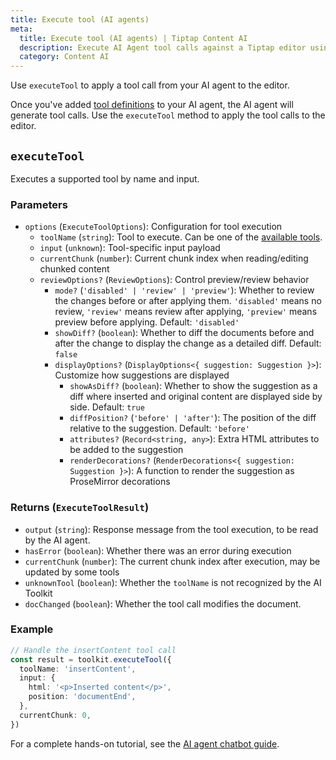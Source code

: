 ```yaml
---
title: Execute tool (AI agents)
meta:
  title: Execute tool (AI agents) | Tiptap Content AI
  description: Execute AI Agent tool calls against a Tiptap editor using the AI Toolkit.
  category: Content AI
---
```


Use `executeTool` to apply a tool call from your AI agent to the editor.

Once you've added [tool definitions](/content-ai/capabilities/ai-toolkit/tools/ai-sdk) to your AI agent, the AI agent will generate tool calls. Use the `executeTool` method to apply the tool calls to the editor.

## `executeTool`

Executes a supported tool by name and input.

### Parameters

- `options` (`ExecuteToolOptions`): Configuration for tool execution
  - `toolName` (`string`): Tool to execute. Can be one of the [available tools](/content-ai/capabilities/ai-toolkit/tools/available-tools).
  - `input` (`unknown`): Tool-specific input payload
  - `currentChunk` (`number`): Current chunk index when reading/editing chunked content
  - `reviewOptions?` (`ReviewOptions`): Control preview/review behavior
    - `mode?` (`'disabled' | 'review' | 'preview'`): Whether to review the changes before or after applying them. `'disabled'` means no review, `'review'` means review after applying, `'preview'` means preview before applying. Default: `'disabled'`
    - `showDiff?` (`boolean`): Whether to diff the documents before and after the change to display the change as a detailed diff. Default: `false`
    - `displayOptions?` (`DisplayOptions<{ suggestion: Suggestion }>`): Customize how suggestions are displayed
      - `showAsDiff?` (`boolean`): Whether to show the suggestion as a diff where inserted and original content are displayed side by side. Default: `true`
      - `diffPosition?` (`'before' | 'after'`): The position of the diff relative to the suggestion. Default: `'before'`
      - `attributes?` (`Record<string, any>`): Extra HTML attributes to be added to the suggestion
      - `renderDecorations?` (`RenderDecorations<{ suggestion: Suggestion }>`): A function to render the suggestion as ProseMirror decorations

### Returns (`ExecuteToolResult`)

- `output` (`string`): Response message from the tool execution, to be read by the AI agent.
- `hasError` (`boolean`): Whether there was an error during execution
- `currentChunk` (`number`): The current chunk index after execution, may be updated by some tools
- `unknownTool` (`boolean`): Whether the `toolName` is not recognized by the AI Toolkit
- `docChanged` (`boolean`): Whether the tool call modifies the document.

### Example

```ts
// Handle the insertContent tool call
const result = toolkit.executeTool({
  toolName: 'insertContent',
  input: {
    html: '<p>Inserted content</p>',
    position: 'documentEnd',
  },
  currentChunk: 0,
})
```

For a complete hands-on tutorial, see the [AI agent chatbot guide](/content-ai/capabilities/ai-toolkit/guides/ai-agent-chatbot).
